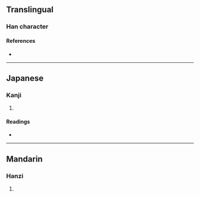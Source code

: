 {{character info/new}}
==Translingual==

===Han character===
{{Han char|rn=102|rad=田|as=11|sn=16|four=|canj=WSMH|ids=⿰田翏}}

====References====
* {{Han ref|kx=0766.150|dkj=21936|dj=1176.250|hdz=42552.100|uh=7581|ud=30081}}

----

==Japanese==

===Kanji===
{{ja-kanji|grade=|rs=田11}}

# {{rfdef|ja|sort=田11}}

====Readings====
* {{ja-readings|on=[[りゅ]] (ryu), [[る]] (ru), [[きく]] (kiku), [[こく]] (koku), [[りゅう]] (ryū)|kun=[[やきばた]] (yakibata)|nanori=}}

----

==Mandarin==

===Hanzi===
{{cmn-hanzi|pin=[[liú]] ([[liu2]])|wg=liu<sup>2</sup>}}

# {{rfdef|cmn|sort=田11}}